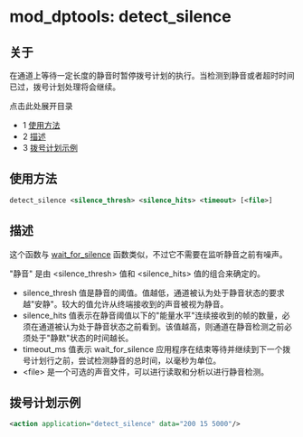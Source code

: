 # mod_dptools: detect_silence

## 关于

在通道上等待一定长度的静音时暂停拨号计划的执行。当检测到静音或者超时时间已过，拨号计划处理将会继续。

点击此处展开目录

* 1 [使用方法](#-freeswitch--mod_dptools-detect_silence-)
* 2 [描述](#description)
* 3 [拨号计划示例](#dialplan-example)

## 使用方法

```xml
detect_silence <silence_thresh> <silence_hits> <timeout> [<file>]
```

## 描述

这个函数与 [wait\_for\_silence](./6586879.mdx#about) 函数类似，不过它不需要在监听静音之前有噪声。

"静音" 是由 &lt;silence\_thresh> 值和 &lt;silence\_hits> 值的组合来确定的。

* silence\_thresh 值是静音的阈值。值越低，通道被认为处于静音状态的要求越"安静"。较大的值允许从终端接收到的声音被视为静音。
* silence\_hits 值表示在静音阈值以下的"能量水平"连续接收到的帧的数量，必须在通道被认为处于静音状态之前看到。该值越高，则通道在静音检测之前必须处于"静默"状态的时间越长。
* timeout\_ms 值表示 wait\_for\_silence 应用程序在结束等待并继续到下一个拨号计划行之前，尝试检测静音的总时间，以毫秒为单位。
* &lt;file> 是一个可选的声音文件，可以进行读取和分析以进行静音检测。

## 拨号计划示例

```xml
<action application="detect_silence" data="200 15 5000"/>
```